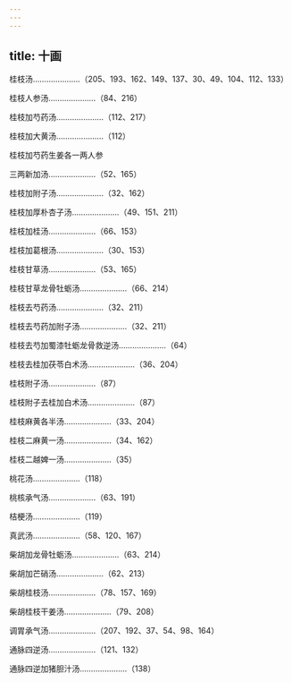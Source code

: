 ```yaml
---
---
---
```

title: 十画
---



桂枝汤…………………（205、193、162、149、137、30、49、104、112、133）

桂枝人参汤…………………（84、216）

桂枝加芍药汤…………………（112、217）

桂枝加大黄汤…………………（112）

桂枝加芍药生姜各一两人参

三两新加汤…………………（52、165）

桂枝加附子汤…………………（32、162）

桂枝加厚朴杏子汤…………………（49、151、211）

桂枝加桂汤…………………（66、153）

桂枝加葛根汤…………………（30、153）

桂枝甘草汤…………………（53、165）

桂枝甘草龙骨牡蛎汤…………………（66、214）

桂枝去芍药汤…………………（32、211）

桂枝去芍药加附子汤…………………（32、211）

桂枝去芍加蜀漆牡蛎龙骨救逆汤…………………（64）

桂枝去桂加茯苓白术汤…………………（36、204）

桂枝附子汤…………………（87）

桂枝附子去桂加白术汤…………………（87）

桂枝麻黄各半汤…………………（33、204）

桂枝二麻黄一汤…………………（34、162）

桂枝二越婢一汤…………………（35）

桃花汤…………………（118）

桃核承气汤…………………（63、191）

桔梗汤…………………（119）

真武汤…………………（58、120、167）

柴胡加龙骨牡蛎汤…………………（63、214）

柴胡加芒硝汤…………………（62、213）

柴胡桂枝汤…………………（78、157、169）

柴胡桂枝干姜汤…………………（79、208）

调胃承气汤…………………（207、192、37、54、98、164）

通脉四逆汤…………………（121、132）

通脉四逆加猪胆汁汤…………………（138）